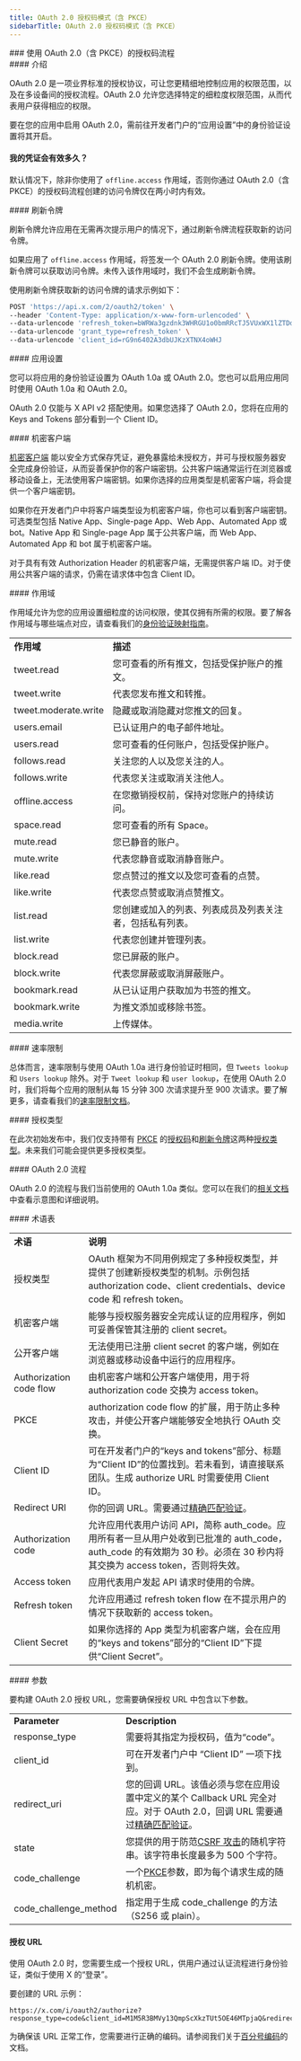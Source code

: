 ```yaml
---
title: OAuth 2.0 授权码模式（含 PKCE）
sidebarTitle: OAuth 2.0 授权码模式（含 PKCE）
---
```


<div id="oauth-20-authorization-code-flow-with-pkce">
  ### 使用 OAuth 2.0（含 PKCE）的授权码流程
</div>

<div id="introduction">
  #### 介绍
</div>

OAuth 2.0 是一项业界标准的授权协议，可让您更精细地控制应用的权限范围，以及在多设备间的授权流程。OAuth 2.0 允许您选择特定的细粒度权限范围，从而代表用户获得相应的权限。

要在您的应用中启用 OAuth 2.0，需前往开发者门户的“应用设置”中的身份验证设置将其开启。

#### 我的凭证会有效多久？  

默认情况下，除非你使用了 `offline.access` 作用域，否则你通过 OAuth 2.0（含 PKCE）的授权码流程创建的访问令牌仅在两小时内有效。

<div id="refresh-tokens">
  #### 刷新令牌
</div>

刷新令牌允许应用在无需再次提示用户的情况下，通过刷新令牌流程获取新的访问令牌。

如果应用了 `offline.access` 作用域，将签发一个 OAuth 2.0 刷新令牌。使用该刷新令牌可以获取访问令牌。未传入该作用域时，我们不会生成刷新令牌。

使用刷新令牌获取新的访问令牌的请求示例如下：

```bash
POST 'https://api.x.com/2/oauth2/token' \
--header 'Content-Type: application/x-www-form-urlencoded' \
--data-urlencode 'refresh_token=bWRWa3gzdnk3WHRGU1o0bmRRcTJ5VUxWX1lZTDdJSUtmaWcxbTVxdEFXcW5tOjE2MjIxNDc3NDM5MTQ6MToxOnJ0OjE' \
--data-urlencode 'grant_type=refresh_token' \
--data-urlencode 'client_id=rG9n6402A3dbUJKzXTNX4oWHJ
```

<div id="app-settings">
  #### 应用设置
</div>

您可以将应用的身份验证设置为 OAuth 1.0a 或 OAuth 2.0。您也可以启用应用同时使用 OAuth 1.0a 和 OAuth 2.0。

OAuth 2.0 仅能与 X API v2 搭配使用。如果您选择了 OAuth 2.0，您将在应用的 Keys and Tokens 部分看到一个 Client ID。 

<div id="confidential-clients">
  #### 机密客户端
</div>

[机密客户端](https://datatracker.ietf.org/doc/html/rfc6749#section-2.1) 能以安全方式保存凭证，避免暴露给未授权方，并可与授权服务器安全完成身份验证，从而妥善保护你的客户端密钥。公共客户端通常运行在浏览器或移动设备上，无法使用客户端密钥。如果你选择的应用类型是机密客户端，将会提供一个客户端密钥。

如果你在开发者门户中将客户端类型设为机密客户端，你也可以看到客户端密钥。可选类型包括 Native App、Single-page App、Web App、Automated App 或 bot。Native App 和 Single-page App 属于公共客户端，而 Web App、Automated App 和 bot 属于机密客户端。

对于具有有效 Authorization Header 的机密客户端，无需提供客户端 ID。对于使用公共客户端的请求，仍需在请求体中包含 Client ID。 

<div id="scopes">
  #### 作用域
</div>

作用域允许为您的应用设置细粒度的访问权限，使其仅拥有所需的权限。要了解各作用域与哪些端点对应，请查看我们的[身份验证映射指南](/zh/resources/fundamentals/authentication/guides/v2-authentication-mapping)。

|     |     |
| :--- | :--- |
| **作用域** | **描述** |
| tweet.read | 您可查看的所有推文，包括受保护账户的推文。 |
| tweet.write | 代表您发布推文和转推。 |
| tweet.moderate.write | 隐藏或取消隐藏对您推文的回复。 |
| users.email | 已认证用户的电子邮件地址。 |
| users.read | 您可查看的任何账户，包括受保护账户。 |
| follows.read | 关注您的人以及您关注的人。 |
| follows.write | 代表您关注或取消关注他人。 |
| offline.access | 在您撤销授权前，保持对您账户的持续访问。 |
| space.read | 您可查看的所有 Space。 |
| mute.read | 您已静音的账户。 |
| mute.write | 代表您静音或取消静音账户。 |
| like.read | 您点赞过的推文以及您可查看的点赞。 |
| like.write | 代表您点赞或取消点赞推文。 |
| list.read | 您创建或加入的列表、列表成员及列表关注者，包括私有列表。 |
| list.write | 代表您创建并管理列表。 |
| block.read | 您已屏蔽的账户。 |
| block.write | 代表您屏蔽或取消屏蔽账户。 |
| bookmark.read | 从已认证用户获取加为书签的推文。 |
| bookmark.write | 为推文添加或移除书签。 |
| media.write | 上传媒体。 |

<div id="rate-limits">
  #### 速率限制
</div>

总体而言，速率限制与使用 OAuth 1.0a 进行身份验证时相同，但 `Tweets lookup` 和 `Users lookup` 除外。对于 `Tweet lookup` 和 `user lookup`，在使用 OAuth 2.0 时，我们将每个应用的限制从每 15 分钟 300 次请求提升至 900 次请求。要了解更多，请查看我们的[速率限制文档](/zh/resources/fundamentals/rate-limits)。

<div id="grant-types">
  #### 授权类型
</div>

在此次初始发布中，我们仅支持带有 [PKCE](https://oauth.net/2/pkce/) 的[授权码](https://oauth.net/2/grant-types/authorization-code/)和[刷新令牌](https://oauth.net/2/grant-types/refresh-token/)这两种[授权类型](https://oauth.net/2/grant-types/)。未来我们可能会提供更多授权类型。

<div id="oauth-20-flow">
  #### OAuth 2.0 流程
</div>

OAuth 2.0 的流程与我们当前使用的 OAuth 1.0a 类似。您可以在我们的[相关文档](/zh/resources/fundamentals/authentication/oauth-1-0a/obtaining-user-access-tokens)中查看示意图和详细说明。 

<div id="glossary">
  #### 术语表
</div>

|     |     |
| :--- | :--- |
| **术语** | **说明** |
| 授权类型 | OAuth 框架为不同用例规定了多种授权类型，并提供了创建新授权类型的机制。示例包括 authorization code、client credentials、device code 和 refresh token。 |
| 机密客户端 | 能够与授权服务器安全完成认证的应用程序，例如可妥善保管其注册的 client secret。 |
| 公开客户端 | 无法使用已注册 client secret 的客户端，例如在浏览器或移动设备中运行的应用程序。 |
| Authorization code flow | 由机密客户端和公开客户端使用，用于将 authorization code 交换为 access token。 |
| PKCE | authorization code flow 的扩展，用于防止多种攻击，并使公开客户端能够安全地执行 OAuth 交换。 |
| Client ID | 可在开发者门户的“keys and tokens”部分、标题为“Client ID”的位置找到。若未看到，请直接联系团队。生成 authorize URL 时需要使用 Client ID。 |
| Redirect URI | 你的回调 URL。需要通过[精确匹配验证](https://datatracker.ietf.org/doc/html/rfc6749#section-10.6)。 |
| Authorization code | 允许应用代表用户访问 API，简称 auth\_code。应用所有者一旦从用户处收到已批准的 auth\_code，auth\_code 的有效期为 30 秒。必须在 30 秒内将其交换为 access token，否则将失效。 |
| Access token | 应用代表用户发起 API 请求时使用的令牌。 |
| Refresh token | 允许应用通过 refresh token flow 在不提示用户的情况下获取新的 access token。 |
| Client Secret | 如果你选择的 App 类型为机密客户端，会在应用的“keys and tokens”部分的“Client ID”下提供“Client Secret”。 |

<div id="parameters">
  #### 参数
</div>

要构建 OAuth 2.0 授权 URL，您需要确保授权 URL 中包含以下参数。

|     |     |
| :--- | :--- |
| **Parameter** | **Description** |
| response\_type | 需要将其指定为授权码，值为“code”。 |
| client\_id | 可在开发者门户中 “Client ID” 一项下找到。 |
| redirect\_uri | 您的回调 URL。该值必须与您在应用设置中定义的某个 Callback URL 完全对应。对于 OAuth 2.0，回调 URL 需要通过[精确匹配验证](https://datatracker.ietf.org/doc/html/rfc6749#section-10.6)。 |
| state | 您提供的用于防范[CSRF 攻击](https://auth0.com/docs/protocols/state-parameters)的随机字符串。该字符串长度最多为 500 个字符。 |
| code\_challenge | 一个[PKCE](https://www.oauth.com/oauth2-servers/pkce/authorization-request/)参数，即为每个请求生成的随机机密。 |
| code\_challenge\_method | 指定用于生成 code\_challenge 的方法（S256 或 plain）。 |

#### 授权 URL 

使用 OAuth 2.0 时，您需要生成一个授权 URL，供用户通过认证流程进行身份验证，类似于使用 X 的“登录”。 

要创建的 URL 示例： 

```
https://x.com/i/oauth2/authorize?response_type=code&client_id=M1M5R3BMVy13QmpScXkzTUt5OE46MTpjaQ&redirect_uri=https://www.example.com&scope=tweet.read%20users.read%20account.follows.read%20account.follows.write&state=state&code_challenge=challenge&code_challenge_method=plain
```

为确保该 URL 正常工作，您需要进行正确的编码。请参阅我们关于[百分号编码](/zh/resources/fundamentals/authentication/oauth-1-0a/percent-encoding-parameters)的文档。